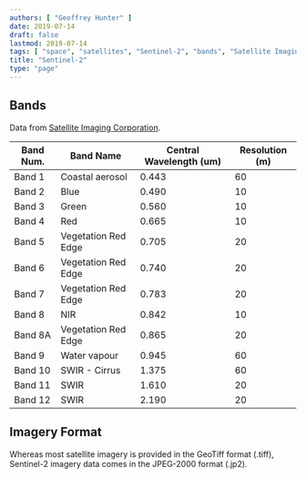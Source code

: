 ```yaml
---
authors: [ "Geoffrey Hunter" ]
date: 2019-07-14
draft: false
lastmod: 2019-07-14
tags: [ "space", "satellites", "Sentinel-2", "bands", "Satellite Imaging Corporation" ]
title: "Sentinel-2"
type: "page"
---
```


## Bands

Data from [Satellite Imaging Corporation](https://www.satimagingcorp.com/satellite-sensors/other-satellite-sensors/sentinel-2a/).

<table>
  <thead>
    <tr>
      <th>Band Num.</th>
      <th>Band Name</th>
      <th>Central Wavelength (um)</th>
      <th>Resolution (m)</th>
    </tr>
  </thead>
  <tbody>
    <tr>
      <td>Band 1</td>
      <td>Coastal aerosol</td>
      <td>0.443</td>
      <td>60</td>
    </tr>
    <tr>
      <td>Band 2</td>
      <td>Blue</td>
      <td>0.490</td>
      <td>10</td>
    </tr>
    <tr>
      <td>Band 3</td>
      <td>Green</td>
      <td>0.560</td>
      <td>10</td>
    </tr>
    <tr>
      <td>Band 4</td>
      <td>Red</td>
      <td>0.665</td>
      <td>10</td>
    </tr>
    <tr>
      <td>Band 5</td>
      <td>Vegetation Red Edge</td>
      <td>0.705</td>
      <td>20</td>
    </tr>
    <tr>
      <td>Band 6</td>
      <td>Vegetation Red Edge</td>
      <td>0.740</td>
      <td>20</td>
    </tr>
    <tr>
      <td>Band 7</td>
      <td>Vegetation Red Edge</td>
      <td>0.783</td>
      <td>20</td>
    </tr>
    <tr>
      <td>Band 8</td>
      <td>NIR</td>
      <td>0.842</td>
      <td>10</td>
    </tr>
    <tr>
      <td>Band 8A</td>
      <td>Vegetation Red Edge</td>
      <td>0.865</td>
      <td>20</td>
    </tr>
    <tr>
      <td>Band 9</td>
      <td>Water vapour</td>
      <td>0.945</td>
      <td>60</td>
    </tr>
    <tr>
      <td>Band 10</td>
      <td>SWIR - Cirrus</td>
      <td>1.375</td>
      <td>60</td>
    </tr>
    <tr>
      <td>Band 11</td>
      <td>SWIR</td>
      <td>1.610</td>
      <td>20</td>
    </tr>
    <tr>
      <td>Band 12</td>
      <td>SWIR</td>
      <td>2.190</td>
      <td>20</td>
    </tr>
  </tbody>
</table>

## Imagery Format

Whereas most satellite imagery is provided in the GeoTiff format (.tiff), Sentinel-2 imagery data comes in the JPEG-2000 format (.jp2).
